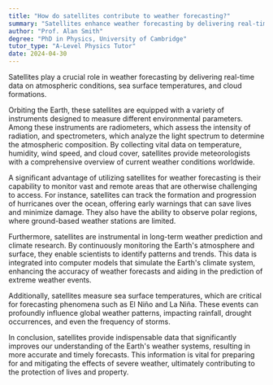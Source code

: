 ```yaml
---
title: "How do satellites contribute to weather forecasting?"
summary: "Satellites enhance weather forecasting by delivering real-time data on atmospheric conditions, sea surface temperatures, and cloud formations, improving accuracy and timeliness of predictions."
author: "Prof. Alan Smith"
degree: "PhD in Physics, University of Cambridge"
tutor_type: "A-Level Physics Tutor"
date: 2024-04-30
---
```


Satellites play a crucial role in weather forecasting by delivering real-time data on atmospheric conditions, sea surface temperatures, and cloud formations.

Orbiting the Earth, these satellites are equipped with a variety of instruments designed to measure different environmental parameters. Among these instruments are radiometers, which assess the intensity of radiation, and spectrometers, which analyze the light spectrum to determine the atmospheric composition. By collecting vital data on temperature, humidity, wind speed, and cloud cover, satellites provide meteorologists with a comprehensive overview of current weather conditions worldwide.

A significant advantage of utilizing satellites for weather forecasting is their capability to monitor vast and remote areas that are otherwise challenging to access. For instance, satellites can track the formation and progression of hurricanes over the ocean, offering early warnings that can save lives and minimize damage. They also have the ability to observe polar regions, where ground-based weather stations are limited.

Furthermore, satellites are instrumental in long-term weather prediction and climate research. By continuously monitoring the Earth's atmosphere and surface, they enable scientists to identify patterns and trends. This data is integrated into computer models that simulate the Earth's climate system, enhancing the accuracy of weather forecasts and aiding in the prediction of extreme weather events.

Additionally, satellites measure sea surface temperatures, which are critical for forecasting phenomena such as El Niño and La Niña. These events can profoundly influence global weather patterns, impacting rainfall, drought occurrences, and even the frequency of storms.

In conclusion, satellites provide indispensable data that significantly improves our understanding of the Earth's weather systems, resulting in more accurate and timely forecasts. This information is vital for preparing for and mitigating the effects of severe weather, ultimately contributing to the protection of lives and property.
    